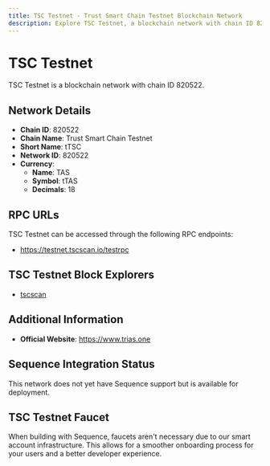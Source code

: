 ```yaml
--- 
title: TSC Testnet - Trust Smart Chain Testnet Blockchain Network
description: Explore TSC Testnet, a blockchain network with chain ID 820522. Learn about its native currency, TAS, and how to interact with the network.
---
```


# TSC Testnet

TSC Testnet is a blockchain network with chain ID 820522.

## Network Details

- **Chain ID**: 820522
- **Chain Name**: Trust Smart Chain Testnet
- **Short Name**: tTSC
- **Network ID**: 820522
- **Currency**: 
  - **Name**: TAS
  - **Symbol**: tTAS
  - **Decimals**: 18

## RPC URLs

TSC Testnet can be accessed through the following RPC endpoints:

- https://testnet.tscscan.io/testrpc

## TSC Testnet Block Explorers

- [tscscan](https://testnet.tscscan.io)

## Additional Information

- **Official Website**: https://www.trias.one

## Sequence Integration Status

This network does not yet have Sequence support but is available for deployment.

## TSC Testnet Faucet

When building with Sequence, faucets aren't necessary due to our smart account infrastructure. This allows for a smoother onboarding process for your users and a better developer experience.
